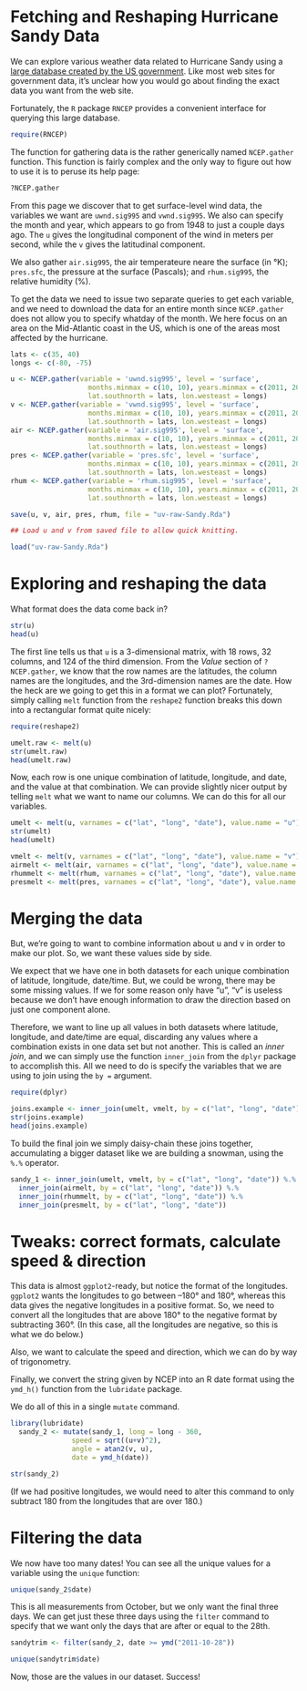 Fetching and Reshaping Hurricane Sandy Data
========================================================


We can explore various weather data related to Hurricane Sandy using a [large database created by the US government](http://www.esrl.noaa.gov/psd/data/gridded/data.ncep.reanalysis.html).  Like most web sites for government data, it's unclear how you would go about finding the exact data you want from the web site.

Fortunately, the `R` package `RNCEP` provides a convenient interface for querying this large database.

```r
require(RNCEP)
```

The function for gathering data is the rather generically named `NCEP.gather` function. This function is fairly complex and the only way to figure out how to use it is to peruse its help page:

```r
?NCEP.gather
```

From this page we discover that to get surface-level wind data, the variables we want are `uwnd.sig995` and `vwnd.sig995`.  We also can specify the month and year, which appears to go from 1948 to just a couple days ago. The `u` gives the longitudinal component of the wind in meters per second, while the `v` gives the latitudinal component.

We also gather `air.sig995`, the air temperateure neare the surface (in °K); `pres.sfc`, the pressure at the surface (Pascals); and `rhum.sig995`, the relative humidity (%).

To get the data we need to issue two separate queries to get each variable, and we need to download the data for an entire month since `NCEP.gather` does not allow you to specify whatday of the month. We here focus on an area on the Mid-Atlantic coast in the US, which is one of the areas most affected by the hurricane.

```r
lats <- c(35, 40)
longs <- c(-80, -75)

u <- NCEP.gather(variable = 'uwnd.sig995', level = 'surface',
                   months.minmax = c(10, 10), years.minmax = c(2011, 2011),
                   lat.southnorth = lats, lon.westeast = longs)
v <- NCEP.gather(variable = 'vwnd.sig995', level = 'surface',
                   months.minmax = c(10, 10), years.minmax = c(2011, 2011),
                   lat.southnorth = lats, lon.westeast = longs)
air <- NCEP.gather(variable = 'air.sig995', level = 'surface',
                   months.minmax = c(10, 10), years.minmax = c(2011, 2011),
                   lat.southnorth = lats, lon.westeast = longs)
pres <- NCEP.gather(variable = 'pres.sfc', level = 'surface',
                   months.minmax = c(10, 10), years.minmax = c(2011, 2011),
                   lat.southnorth = lats, lon.westeast = longs)
rhum <- NCEP.gather(variable = 'rhum.sig995', level = 'surface',
                   months.minmax = c(10, 10), years.minmax = c(2011, 2011),
                   lat.southnorth = lats, lon.westeast = longs)

```

```r

save(u, v, air, pres, rhum, file = "uv-raw-Sandy.Rda")

```

```r
## Load u and v from saved file to allow quick knitting.

load("uv-raw-Sandy.Rda")
```

# Exploring and reshaping the data

What format does the data come back in?

```r
str(u)
head(u)
```

The first line tells us that `u` is a 3-dimensional matrix, with 18 rows, 32 columns, and 124 of the third dimension.  From the *Value* section of `?NCEP.gather`, we know that the row names are the latitudes, the column names are the longitudes, and the 3rd-dimension names are the date. How the heck are we going to get this in a format we can plot?  Fortunately, simply calling `melt` function from the `reshape2` function breaks this down into a rectangular format quite nicely:

```r
require(reshape2)

umelt.raw <- melt(u)
str(umelt.raw)
head(umelt.raw)
```

Now, each row is one unique combination of latitude, longitude, and date, and the value at that combination. We can provide slightly nicer output by telling `melt` what we want to name our columns.  We can do this for all our variables.

```r
umelt <- melt(u, varnames = c("lat", "long", "date"), value.name = "u")
str(umelt)
head(umelt)

vmelt <- melt(v, varnames = c("lat", "long", "date"), value.name = "v")
airmelt <- melt(air, varnames = c("lat", "long", "date"), value.name = "air")
rhummelt <- melt(rhum, varnames = c("lat", "long", "date"), value.name = "rhum")
presmelt <- melt(pres, varnames = c("lat", "long", "date"), value.name = "pres")

```

# Merging the data

But, we're going to want to combine information about u and v in order to make our plot.  So, we want these values side by side.

We expect that we have one in both datasets for each unique combination of latitude, longitude, date/time. But, we could be wrong, there may be some missing values.  If we for some reason only have "u", "v" is useless because we don't have enough information to draw the direction based on just one component alone.

Therefore, we want to line up all values in both datasets where latitude, longitude, and date/time are equal, discarding any values where a combination exists in one data set but not another.  This is called an *inner join*, and we can simply use the function `inner_join` from the `dplyr` package to accomplish this. All we need to do is specify the variables that we are using to join using the `by =` argument.



```r
require(dplyr)

joins.example <- inner_join(umelt, vmelt, by = c("lat", "long", "date"))
str(joins.example)
head(joins.example)

```

To build the final join we simply daisy-chain these joins together, accumulating a bigger dataset like we are building a snowman, using the `%.%` operator.

```r
sandy_1 <- inner_join(umelt, vmelt, by = c("lat", "long", "date")) %.% 
  inner_join(airmelt, by = c("lat", "long", "date")) %.% 
  inner_join(rhummelt, by = c("lat", "long", "date")) %.% 
  inner_join(presmelt, by = c("lat", "long", "date"))
```

# Tweaks: correct formats, calculate speed & direction

This data is almost `ggplot2`-ready, but notice the format of the longitudes.  `ggplot2` wants the longitudes to go between –180° and 180°, whereas this data gives the negative longitudes in a positive format.  So, we need to convert all the longitudes that are above 180° to the negative format by subtracting 360°. (In this case, all the longitudes are negative, so this is what we do below.)

Also, we want to calculate the speed and direction, which we can do by way of trigonometry.

Finally, we convert the string given by NCEP into an R date format using the `ymd_h()` function from the `lubridate` package.

We do all of this in a single `mutate` command.

```r
library(lubridate)
  sandy_2 <- mutate(sandy_1, long = long - 360,
               speed = sqrt((u+v)^2),
               angle = atan2(v, u),
               date = ymd_h(date))

str(sandy_2)

```

(If we had positive longitudes, we would need to alter this command to only subtract 180 from the longitudes that are over 180.)

# Filtering the data

We now have too many dates!  You can see all the unique values for a variable using the `unique` function:

```r
unique(sandy_2$date)
```

This is all measurements from October, but we only want the final three days.  We can get just these three days using the `filter` command to specify that we want only the days that are after or equal to the 28th.

```r
sandytrim <- filter(sandy_2, date >= ymd("2011-10-28"))

unique(sandytrim$date)
```

Now, those are the values in our dataset.  Success!